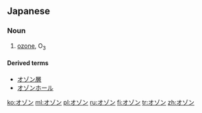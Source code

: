 ==Japanese==

===Noun===
{{ja-noun|ka|rom=ozon|hidx=おぞん}}

# {{chemistry|lang=ja|skey=おぞん}} [[ozone]], O<sub>3</sub>

====Derived terms====
* [[オゾン層]]
* [[オゾンホール]]

[[ko:オゾン]]
[[ml:オゾン]]
[[pl:オゾン]]
[[ru:オゾン]]
[[fi:オゾン]]
[[tr:オゾン]]
[[zh:オゾン]]